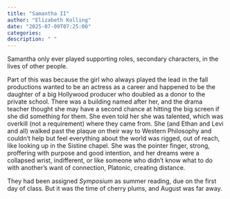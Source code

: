 ```yaml
---
title: "Samantha II"
author: "Elizabeth Kolling"
date: "2025-07-09T07:25:00"
categories: 
description: " "
---
```


Samantha only ever played supporting roles, secondary characters, in the lives of other people. 

Part of this was because the girl who always played the lead in the fall productions wanted to be an actress as a career and happened to be the daughter of a big Hollywood producer who doubled as a donor to the private school. There was a building named after her, and the drama teacher thought she may have a second chance at hitting the big screen if she did something for them. She even told her she was talented, which was overkill (not a requirement) where they came from. She (and Ethan and Levi and all) walked past the plaque on their way to Western Philosophy and couldn’t help but feel everything about the world was rigged, out of reach, like looking up in the Sistine chapel. She was the pointer finger, strong, proffering with purpose and good intention, and her dreams were a collapsed wrist, indifferent, or like someone who didn't know what to do with another's want of connection, Platonic, creating distance. 

They had been assigned *Symposium* as summer reading, due on the first day of class. But it was the time of cherry plums, and August was far away.  